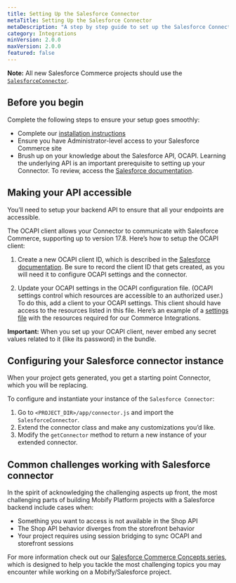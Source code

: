 ```yaml
---
title: Setting Up the Salesforce Connector
metaTitle: Setting Up the Salesforce Connector
metaDescription: "A step by step guide to set up the Salesforce Connector for projects with a Salesforce Commerce backend."
category: Integrations
minVersion: 2.0.0
maxVersion: 2.0.0
featured: false
---
```


<Callout type="info">

**Note:** All new Salesforce Commerce projects should use the [`SalesforceConnector`](/apis-and-sdks/commerce-integrations/connectors/sfcc).

</Callout>

## Before you begin

Complete the following steps to ensure your setup goes smoothly:

- Complete our [installation instructions](/get-started/#installation)
- Ensure you have Administrator-level access to your Salesforce Commerce site
- Brush up on your knowledge about the Salesforce API, OCAPI. Learning the underlying API is an important prerequisite to setting up your Connector. To review, access the [Salesforce documentation](https://documentation.b2c.commercecloud.salesforce.com/DOC1/index.jsp).

## Making your API accessible

You’ll need to setup your backend API to ensure that all your endpoints are accessible.

The OCAPI client allows your Connector to communicate with Salesforce Commerce, supporting up to version 17.8. Here’s how to setup the OCAPI client:

1. Create a new OCAPI client ID, which is described in the [Salesforce documentation](https://documentation.b2c.commercecloud.salesforce.com/DOC1/index.jsp?topic=%2Fcom.demandware.dochelp%2FAccountManager%2FAccountManagerAddAPIClientID.html). Be sure to record the client ID that gets created, as you will need it to configure OCAPI settings and the connector.

2. Update your OCAPI settings in the OCAPI configuration file. (OCAPI settings control which resources are accessible to an authorized user.) To do this, add a client to your OCAPI settings. This client should have access to the resources listed in this file. Here’s an example of a [settings file](./mobify-ocapi-settings.json) with the resources required for our Commerce Integrations.

<Callout type="info">

**Important:** When you set up your OCAPI client, never embed any secret values related to it (like its password) in the bundle.

</Callout>

## Configuring your Salesforce connector instance

When your project gets generated, you get a starting point Connector, which you will be replacing.

To configure and instantiate your instance of the `Salesforce Connector`:

1. Go to `<PROJECT_DIR>/app/connector.js` and import the `SalesforceConnector`.
2. Extend the connector class and make any customizations you’d like.
3. Modify the `getConnector` method to return a new instance of your extended connector.

## Common challenges working with Salesforce connector

In the spirit of acknowledging the challenging aspects up front, the most challenging parts of building Mobify Platform projects with a Salesforce backend include cases when:

- Something you want to access is not available in the Shop API
- The Shop API behavior diverges from the storefront behavior
- Your project requires using session bridging to sync OCAPI and storefront sessions

For more information check out our [Salesforce Commerce Concepts series](/how-to-guides/categories/integrations/salesforce-commerce-concepts-session-bridging), which is designed to help you tackle the most challenging topics you may encounter while working on a Mobify/Salesforce project.
